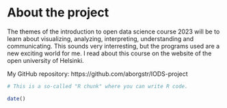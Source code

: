 
# About the project

The themes of the introduction to open data science course 2023 will be to learn about visualizing, analyzing, interpreting, understanding and communicating. This sounds very interresting, but the programs used are a new exciting world for me. I read about this course on the website of the open university of Helsinki. 

My GitHub repository: https://github.com/aborgstr/IODS-project

```r
# This is a so-called "R chunk" where you can write R code.

date()

```


